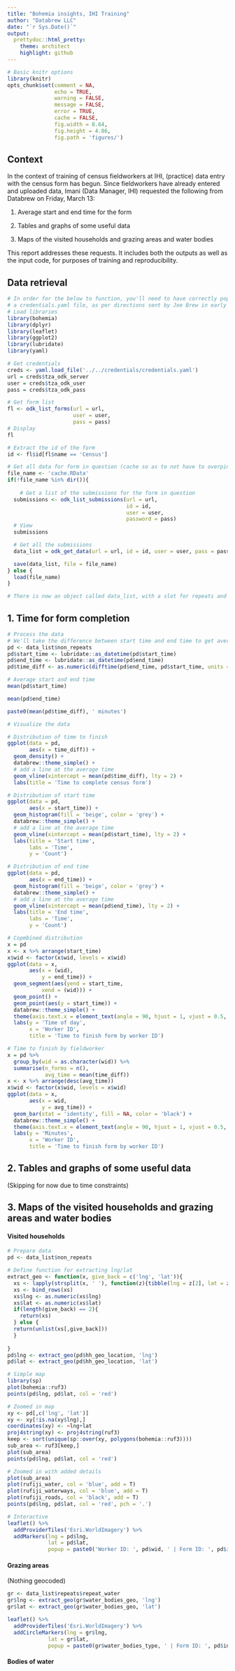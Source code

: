 ```yaml
---
title: "Bohemia insights, IHI Training"
author: "Databrew LLC"
date: "`r Sys.Date()`"
output:
  prettydoc::html_pretty:
    theme: architect
    highlight: github
---
```



```r
# Basic knitr options
library(knitr)
opts_chunk$set(comment = NA, 
               echo = TRUE, 
               warning = FALSE, 
               message = FALSE, 
               error = TRUE, 
               cache = FALSE,
               fig.width = 8.64,
               fig.height = 4.86,
               fig.path = 'figures/')
```


## Context

In the context of training of census fieldworkers at IHI, (practice) data entry with the census form has begun. Since fieldworkers have already entered and uploaded data, Imani (Data Manager, IHI) requested the following from Databrew on Friday, March 13:

1. Average start and end time for the form

2. Tables and graphs of some useful data

3. Maps of the visited households and grazing areas and water bodies

This report addresses these requests. It includes both the outputs as well as the input code, for purposes of training and reproducibility.

## Data retrieval

```r
# In order for the below to function, you'll need to have correctly populated
# a credentials.yaml file, as per directions sent by Joe Brew in early March 2020
# Load libraries
library(bohemia)
library(dplyr)
library(leaflet)
library(ggplot2)
library(lubridate)
library(yaml)

# Get credentials
creds <- yaml.load_file('../../credentials/credentials.yaml')
url = creds$tza_odk_server
user = creds$tza_odk_user
pass = creds$tza_odk_pass

# Get form list
fl <- odk_list_forms(url = url,
                     user = user, 
                     pass = pass)
# Display
fl

# Extract the id of the form
id <- fl$id[fl$name == 'Census']

# Get all data for form in question (cache so as to not have to overping the server)
file_name <- 'cache.RData'
if(!file_name %in% dir()){
  
    # Get a list of the submissions for the form in question
  submissions <- odk_list_submissions(url = url,
                                      id = id,
                                      user = user, 
                                      password = pass)
  # View
  submissions

  # Get all the submissions
  data_list = odk_get_data(url = url, id = id, user = user, pass = pass)

  save(data_list, file = file_name)
} else {
  load(file_name)
}

# There is now an object called data_list, with a slot for repeats and non repeats

```

## 1. Time for form completion

```r
# Process the data
# We'll take the difference between start time and end time to get average
pd <- data_list$non_repeats
pd$start_time <- lubridate::as_datetime(pd$start_time)
pd$end_time <- lubridate::as_datetime(pd$end_time)
pd$time_diff <- as.numeric(difftime(pd$end_time, pd$start_time, units = 'mins'))
```


```r
# Average start and end time
mean(pd$start_time)

mean(pd$end_time)

paste0(mean(pd$time_diff), ' minutes')
```


```r
# Visualize the data

# Distribution of time to finish
ggplot(data = pd,
       aes(x = time_diff)) +
  geom_density() +
  databrew::theme_simple() +
  # add a line at the average time
  geom_vline(xintercept = mean(pd$time_diff), lty = 2) +
  labs(title = 'Time to complete census form')
```


```r
# Distribution of start time
ggplot(data = pd,
       aes(x = start_time)) +
  geom_histogram(fill = 'beige', color = 'grey') +
  databrew::theme_simple() +
  # add a line at the average time
  geom_vline(xintercept = mean(pd$start_time), lty = 2) +
  labs(title = 'Start time',
       labs = 'Time',
       y = 'Count')
```

```r
# Distribution of end time
ggplot(data = pd,
       aes(x = end_time)) +
  geom_histogram(fill = 'beige', color = 'grey') +
  databrew::theme_simple() +
  # add a line at the average time
  geom_vline(xintercept = mean(pd$end_time), lty = 2) +
  labs(title = 'End time',
       labs = 'Time',
       y = 'Count')
```

```r
# Copmbined distribution
x = pd 
x <- x %>% arrange(start_time)
x$wid <- factor(x$wid, levels = x$wid)
ggplot(data = x,
       aes(x = (wid),
           y = end_time)) +
  geom_segment(aes(yend = start_time,
           xend = (wid))) +
  geom_point() +
  geom_point(aes(y = start_time)) +
  databrew::theme_simple() +
  theme(axis.text.x = element_text(angle = 90, hjust = 1, vjust = 0.5, size = 8)) +
  labs(y = 'Time of day',
       x = 'Worker ID',
       title = 'Time to finish form by worker ID')
```

```r
# Time to finish by fieldworker
x = pd %>%
  group_by(wid = as.character(wid)) %>%
  summarise(n_forms = n(),
            avg_time = mean(time_diff))
x <- x %>% arrange(desc(avg_time))
x$wid <- factor(x$wid, levels = x$wid)
ggplot(data = x,
       aes(x = wid,
           y = avg_time)) +
  geom_bar(stat = 'identity', fill = NA, color = 'black') +
  databrew::theme_simple() +
  theme(axis.text.x = element_text(angle = 90, hjust = 1, vjust = 0.5, size = 8)) +
  labs(y = 'Minutes',
       x = 'Worker ID',
       title = 'Time to finish form by worker ID')

```



## 2. Tables and graphs of some useful data

(Skipping for now due to time constraints)

## 3. Maps of the visited households and grazing areas and water bodies

#### Visited households

```r
# Prepare data
pd <- data_list$non_repeats

# Define function for extracting lng/lat
extract_geo <- function(x, give_back = c('lng', 'lat')){
  xs <- lapply(strsplit(x, ' '), function(z){tibble(lng = z[2], lat = z[1])})
  xs <- bind_rows(xs)
  xs$lng <- as.numeric(xs$lng)
  xs$lat <- as.numeric(xs$lat)
  if(length(give_back) == 2){
    return(xs)
  } else {
  return(unlist(xs[,give_back]))
  }
  
}
pd$lng <- extract_geo(pd$hh_geo_location, 'lng')
pd$lat <- extract_geo(pd$hh_geo_location, 'lat')
```

```r
# Simple map
library(sp)
plot(bohemia::ruf3)
points(pd$lng, pd$lat, col = 'red')
```

```r
# Zoomed in map
xy <- pd[,c('lng', 'lat')]
xy <- xy[!is.na(xy$lng),]
coordinates(xy) <- ~lng+lat
proj4string(xy) <- proj4string(ruf3)
keep <- sort(unique(sp::over(xy, polygons(bohemia::ruf3))))
sub_area <- ruf3[keep,]
plot(sub_area)
points(pd$lng, pd$lat, col = 'red')
```

```r
# Zoomed in with added details
plot(sub_area)
plot(rufiji_water, col = 'blue', add = T)
plot(rufiji_waterways, col = 'blue', add = T)
plot(rufiji_roads, col = 'black', add = T)
points(pd$lng, pd$lat, col = 'red', pch = '.')
```

```r
# Interactive
leaflet() %>%
  addProviderTiles('Esri.WorldImagery') %>%
  addMarkers(lng = pd$lng,
             lat = pd$lat,
             popup = paste0('Worker ID: ', pd$wid, ' | Form ID: ', pd$instanceID))
```

#### Grazing areas

(Nothing geocoded)



```r
gr <- data_list$repeats$repeat_water
gr$lng <- extract_geo(gr$water_bodies_geo, 'lng')
gr$lat <- extract_geo(gr$water_bodies_geo, 'lat')

leaflet() %>%
  addProviderTiles('Esri.WorldImagery') %>%
  addCircleMarkers(lng = gr$lng,
             lat = gr$lat,
             popup = paste0(gr$water_bodies_type, ' | Form ID: ', pd$instanceID))
```


#### Bodies of water
